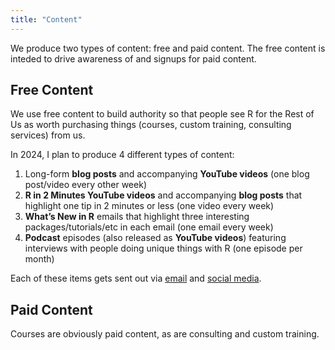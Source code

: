 ```yaml
---
title: "Content"
---
```


We produce two types of content: free and paid content. The free content is inteded to drive awareness of and signups for paid content. 

## Free Content

We use free content to build authority so that people see R for the Rest of Us as worth purchasing things (courses, custom training, consulting services) from us.

In 2024, I plan to produce 4 different types of content:

1. Long-form **blog posts** and accompanying **YouTube videos** (one blog post/video every other week)
2. **R in 2 Minutes YouTube videos** and accompanying **blog posts** that highlight one tip in 2 minutes or less (one video every week)
3. **What's New in R** emails that highlight three interesting packages/tutorials/etc in each email (one email every week)
4. **Podcast** episodes (also released as **YouTube videos**) featuring interviews with people doing unique things with R (one episode per month)

Each of these items gets sent out via [email](email-marketing.qmd) and [social media](social-media.qmd).

## Paid Content

Courses are obviously paid content, as are consulting and custom training.